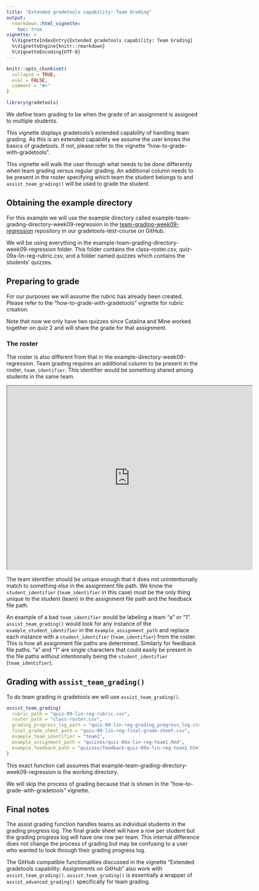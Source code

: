 ```yaml
---
title: "Extended gradetools capability: Team Grading"
output: 
  rmarkdown::html_vignette:
    toc: true
vignette: >
  %\VignetteIndexEntry{Extended gradetools capability: Team Grading}
  %\VignetteEngine{knitr::rmarkdown}
  %\VignetteEncoding{UTF-8}
---
```


```r
knitr::opts_chunk$set(
  collapse = TRUE,
  eval = FALSE,
  comment = "#>"
)
```

```r
library(gradetools)
```

We define team grading to be when the grade of an assignment is assigned to multiple students.

This vignette displays gradetools's extended capability of handling team grading. As this is an extended capability we assume the user knows the basics of gradetools. If not, please refer to the vignette "how-to-grade-with-gradetools".

This vignette will walk the user through what needs to be done differently when team grading versus regular grading. An additional column needs to be present in the roster specifying which team the student belongs to and `assist_team_grading()` will be used to grade the student.


## Obtaining the example directory

For this example we will use the example directory called example-team-grading-directory-week09-regression in the [team-grading-week09-regression](https://github.com/gradetools-test-course/team-grading-week09-regression) repository in our gradetools-test-course on GitHub. 

We will be using everything in the example-team-grading-directory-week09-regression folder. This folder contains the class-roster.csv, quiz-09a-lin-reg-rubric.csv, and a folder named quizzes which contains the students' quizzes.

## Preparing to grade  
For our purposes we will assume the rubric has already been created. Please refer to the "how-to-grade-with-gradetools" vignette for rubric creation.

Note that now we only have two quizzes since Catalina and Mine worked together on quiz 2 and will share the grade for that assignment. 

### The roster  
The roster is also different from that in the example-directory-week09-regression. Team grading requires an additional column to be present in the roster, `team_identifier`. This identifier would be something shared among students in the same team.

<!-- v3-team-grading-roster.png -->
<iframe src="https://drive.google.com/file/d/1O-TvMYk2z5fnp0RzIkhmqgVgZWODy5sA/preview" width="640" height="480" allow="autoplay"></iframe>

The team identifier should be unique enough that it does not unintentionally match to something else in the assignment file path.  We know the `student_identifier` (`team_identifier` in this case) must be the only thing unique to the student (team) in the assignment file path and the feedback file path. 

An example of a bad `team_identifier` would be labeling a team "a" or "1". `assist_team_grading()` would look for any instance of the `example_student_identifier` in the `example_assignment_path` and replace each instance with a `student_identifier` (`team_identifier`) from the roster. This is how all assignment file paths are determined. Similarly for feedback file paths. "a" and "1" are single characters that could easily be present in the file paths without intentionally being the `student_identifier` (`team_identifier`).

## Grading with `assist_team_grading()`
To do team grading in gradetools we will use `assist_team_grading()`.

```r
assist_team_grading(
  rubric_path = "quiz-09-lin-reg-rubric.csv", 
  roster_path = "class-roster.csv", 
  grading_progress_log_path = "quiz-09-lin-reg-grading_progress_log.csv", 
  final_grade_sheet_path = "quiz-09-lin-reg-final-grade-sheet.csv", 
  example_team_identifier = "team1",
  example_assignment_path = "quizzes/quiz-09a-lin-reg-team1.Rmd", 
  example_feedback_path = "quizzes/feedback-quiz-09a-lin-reg-team1.html", 
)
```

This exact function call assumes that example-team-grading-directory-week09-regression is the working directory.

We will skip the process of grading because that is shown in the "how-to-grade-with-gradetools" vignette.

## Final notes  
The assist grading function handles teams as individual students in the grading progress log. The final grade sheet will have a row per student but the grading progress log will have one row per team. This internal difference does not change the process of grading but may be confusing to a user who wanted to look through their grading progress log.


The GitHub compatible functionalities discussed in the vignette "Extended gradetools capability: Assignments on GitHub" also work with `assist_team_grading()`. `assist_team_grading()` is essentially a wrapper of `assist_advanced_grading()` specifically for team grading.